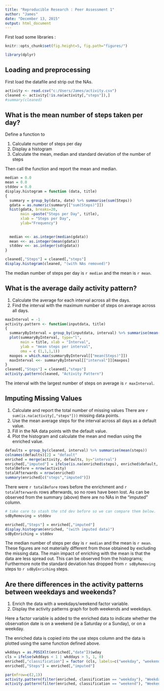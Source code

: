 ```yaml
---
title: "Reproducible Research : Peer Assessment 1"
author: "James"
date: "December 13, 2015"
output: html_document
---
```


First load some libraries :

```r
knitr::opts_chunk$set(fig.height=5, fig.path="figures/")
```

```r
library(dplyr)
```

Loading and preprocessing
--------

First load the datafile and strip out the NAs.
```r
activity <- read.csv("c:/Users/James/activity.csv")
cleaned <- activity[!is.na(activity[,"steps"]),]
#summary(cleaned)
```

What is the mean number of steps taken per day?
------

Define a function to

1. Calculate number of steps per day
2. Display a histogram
3. Calculate the mean, median and standard deviation of the number of steps

Then call the function and report the mean and median.

```r
median = 0.0
mean = 0.0
stddev = 0.0
display.histogram = function (data, title)
{
  summary = group_by(data, date) %>% summarise(sum(Steps)) 
  gdata = as.numeric(summary[["sum(Steps)"]])
  hist(gdata, breaks=20,
       main =paste("Steps per Day", title),
       xlab = "Steps per Day",
       ylab="Frequency")
  
  
  median <<- as.integer(median(gdata))
  mean <<- as.integer(mean(gdata))
  stddev <<- as.integer(sd(gdata))
}

cleaned[,"Steps"] = cleaned[,"steps"]
display.histogram(cleaned, "(with NAs removed)")
```

The median number of steps per day is `r median` and the mean is `r mean`.

What is the average daily activity pattern?
------

1. Calculate the average for each interval across all the days.
2. Find the interval with the maximum number of steps on average across all days.

```r
maxInterval = -1
activity.pattern <- function(inputdata, title)
{
  summaryByInterval = group_by(inputdata, interval) %>% summarise(mean(Steps)) %>% arrange(interval)
  plot(summaryByInterval, type="l",
       main = title, xlab = "Interval",
       ylab = "mean steps per interval",
       oma = c (1,1,1,1))
  maxpos = which.max(summaryByInterval[["mean(Steps)"]])
  maxInterval <<- summaryByInterval[["interval"]][maxpos]
}
cleaned[,"Steps"] = cleaned[,"steps"]
activity.pattern(cleaned, "Activity Pattern")
```

The interval with the largest number of steps on average is `r maxInterval`.

Imputing Missing Values
----

1. Calculate and report the total number of missing values
  There are `r sum(is.na(activity[,"steps"]))` missing data points.
2. Use the mean average steps for the interval across all days as a default value.
3. Fill in the NA data points with the default value.
4. Plot the histogram and calculate the mean and median using the enriched value.

```r
defaults = group_by(cleaned, interval) %>% summarise(mean(steps))
colnames(defaults)[2] = "default"
enriched = merge(activity, defaults, by="interval") 
enriched[,"imputed"] = ifelse(is.na(enriched$steps), enriched$default, enriched$steps)
totalBefore = nrow(activity)
totalAfterwards = nrow(enriched)
summary(enriched[c("steps","imputed")])
```

There were `r totalBefore` rows before the enrichment and `r totalAfterwards` rows afterwards, so no rows have been lost.  As can be observed from the summary (above) there are no NAs in the "imputed" column.


```r
# take care to stash the std dev before so we can compare them below.
sdByRemoving = stddev

enriched[,"Steps"] = enriched[,"imputed"]
display.histogram(enriched, "(with imputed data)")
sdByEnriching = stddev
```

The median number of steps per day is `r median` and the mean is `r mean`.  These figures are not materially different from those obtained by excluding the missing data. The main impact of enriching with the mean is that the data are less spread out.  This can be observed from the histograms; Furthermore note the standard deviation has dropped from `r sdByRemoving` steps to `r sdByEnriching` steps.

Are there differences in the activity patterns between weekdays and weekends?
-----

1.  Enrich the data with a weekdays/weekend factor variable.
2.  Display the activity patterns graph for both weekends and weekdays.

Here a factor variable is added to the enriched data to indicate whether the observation date is on a weekend (ie a Saturday or a Sunday), or on a weekday.

The enriched data is copied into the use steps column and the data is plotted using the same function defined above.

```r
wkddays = as.POSIXlt(enriched[,"date"])$wday
cls = ifelse(wkddays < 1 | wkddays > 5, 1, 0)
enriched[,"classification"] = factor (cls, labels=c("weekday", "weekend"))
enriched[,"Steps"] = enriched[,"imputed"]

par(mfrow=c(2,1))
activity.pattern(filter(enriched, classification == "weekday"), "Weekday")
activity.pattern(filter(enriched, classification == "weekend"), "Weekend")
```